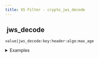 ```yaml
---
title: XS Filter - crypto_jws_decode
---
```


## <img src="../assets/docuBadge (11).png" alt="" data-size="line"> jws\_decode <a href="#xs-crypto_jws_decode" id="xs-crypto_jws_decode"></a>

`value|jws_decode:key:header:algo:max_age`

<details>

<summary>Examples</summary>

```javascript
token|jws_decode:"{}":"{}":"HS256":0    // Returns decoded JWS token
```

</details>
